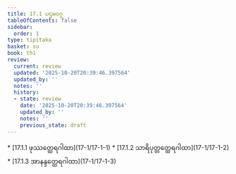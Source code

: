 ```yaml
---
title: 17.1 ပဌမဝဂ္ဂ
tableOfContents: false
sidebar:
  order: 1
type: tipitaka
basket: su
book: th1
review:
  current: review
  updated: '2025-10-20T20:39:46.397564'
  updated_by: ''
  notes: ''
  history:
  - state: review
    date: '2025-10-20T20:39:46.397564'
    updated_by: ''
    notes: ''
    previous_state: draft
---
```



<DynamicBreadcrumb />


<ReviewStatus review={frontmatter.review} showDetails={true} />

<HypothesisAnnotation frontmatter={frontmatter} />



<TableOfContents book="th1" section="17.1">
* [17.1.1 ဖုဿတ္ထေရဂါထာ](17-1/17-1-1)
* [17.1.2 သာရိပုတ္တတ္ထေရဂါထာ](17-1/17-1-2)
* [17.1.3 အာနန္ဒတ္ထေရဂါထာ](17-1/17-1-3)
</TableOfContents>
